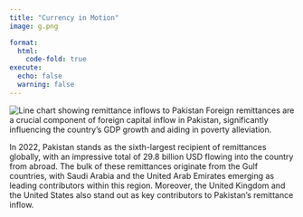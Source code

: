 ```yaml
---
title: "Currency in Motion"
image: g.png

format:    
  html:     
    code-fold: true 
execute:   
  echo: false   
  warning: false
---
```




![Line chart showing remittance inflows to Pakistan](g.png)
Foreign remittances are a crucial component of foreign capital inflow in Pakistan, significantly influencing the country's GDP growth and aiding in poverty alleviation.

In 2022, Pakistan stands as the sixth-largest recipient of remittances globally, with an impressive total of 29.8 billion USD flowing into the country from abroad. The bulk of these remittances originate from the Gulf countries, with Saudi Arabia and the United Arab Emirates emerging as leading contributors within this region. Moreover, the United Kingdom and the United States also stand out as key contributors to Pakistan's remittance inflow. 

